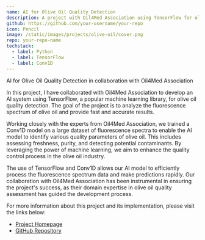 ```yaml
---
name: AI for Olive Oil Quality Detection
description: A project with Oil4Med Association using TensorFlow for olive oil quality detection
github: https://github.com/your-username/your-repo
icon: Pencil
image: /static/images/projects/olive-oil/cover.png
repo: your-repo-name
techstack:
  - label: Python
  - label: TensorFlow
  - label: Conv1D
---
```


AI for Olive Oil Quality Detection in collaboration with Oil4Med Association

In this project, I have collaborated with Oil4Med Association to develop an AI system using TensorFlow, a popular machine learning library, for olive oil quality detection. The goal of the project is to analyze the fluorescence spectrum of olive oil and provide fast and accurate results.

Working closely with the experts from Oil4Med Association, we trained a Conv1D model on a large dataset of fluorescence spectra to enable the AI model to identify various quality parameters of olive oil. This includes assessing freshness, purity, and detecting potential contaminants. By leveraging the power of machine learning, we aim to enhance the quality control process in the olive oil industry.

The use of TensorFlow and Conv1D allows our AI model to efficiently process the fluorescence spectrum data and make predictions rapidly. Our collaboration with Oil4Med Association has been instrumental in ensuring the project's success, as their domain expertise in olive oil quality assessment has guided the development process.

For more information about this project and its implementation, please visit the links below:

- [Project Homepage](https://your-website-url.com)
- [GitHub Repository](https://github.com/your-username/your-repo)
